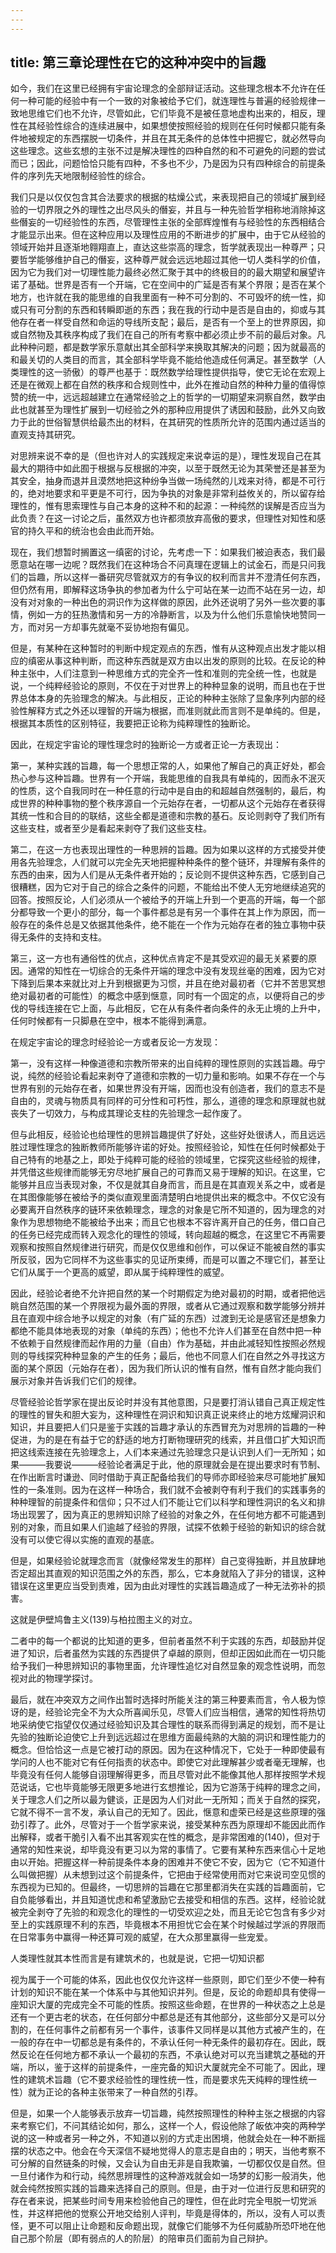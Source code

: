 ```yaml
---
---
---
```

title: 第三章论理性在它的这种冲突中的旨趣
---





如今，我们在这里已经拥有宇宙论理念的全部辩证活动。这些理念根本不允许在任何一种可能的经验中有一个一致的对象被给予它们，就连理性与普遍的经验规律一致地思维它们也不允许，尽管如此，它们毕竟不是被任意地虚构出来的，相反，理性在其经验性综合的连续进展中，如果想使按照经验的规则在任何时候都只能有条件地被规定的东西摆脱一切条件，并且在其无条件的总体性中把握它，就必然导向这些理念。这些玄想的主张不过是解决理性的四种自然的和不可避免的问题的尝试而已；因此，问题恰恰只能有四种，不多也不少，乃是因为只有四种综合的前提条件的序列先天地限制经验性的综合。

我们只是以仅仅包含其合法要求的根据的枯燥公式，来表现把自己的领域扩展到经验的一切界限之外的理性之出尽风头的僭妄，并且与一种先验哲学相称地消除掉这些僭妄的一切经验性的东西，尽管理性主张的全部辉煌惟有与经验性的东西相结合才能显示出来。但在这种应用以及理性应用的不断进步的扩展中，由于它从经验的领域开始并且逐渐地翱翔直上，直达这些崇高的理念，哲学就表现出一种尊严；只要哲学能够维护自己的僭妄，这种尊严就会远远地超过其他一切人类科学的价值，因为它为我们对一切理性能力最终必然汇聚于其中的终极目的的最大期望和展望许诺了基础。世界是否有一个开端，它在空间中的广延是否有某个界限；是否在某个地方，也许就在我的能思维的自我里面有一种不可分割的、不可毁坏的统一性，抑或只有可分割的东西和转瞬即逝的东西；我在我的行动中是否是自由的，抑或与其他存在者一样受自然和命运的导线所支配；最后，是否有一个至上的世界原因，抑或自然物及其秩序构成了我们在自己的所有考察中都必须止步不前的最后对象。凡此种种问题，都是数学家乐意献出其全部科学来换取其解决的问题；因为就最高的和最关切的人类目的而言，其全部科学毕竟不能给他造成任何满足。甚至数学（人类理性的这一骄傲）的尊严也基于：既然数学给理性提供指导，使它无论在宏观上还是在微观上都在自然的秩序和合规则性中，此外在推动自然的种种力量的值得惊赞的统一中，远远超越建立在通常经验之上的哲学的一切期望来洞察自然，数学由此也就甚至为理性扩展到一切经验之外的那种应用提供了诱因和鼓励，此外又向致力于此的世俗智慧供给最杰出的材料，在其研究的性质所允许的范围内通过适当的直观支持其研究。

对思辨来说不幸的是（但也许对人的实践规定来说幸运的是），理性发现自己在其最大的期待中如此囿于根据与反根据的冲突，以至于既然无论为其荣誉还是甚至为其安全，抽身而退并且漠然地把这种纷争当做一场纯然的儿戏来对待，都是不可行的，绝对地要求和平更是不可行，因为争执的对象是非常利益攸关的，所以留存给理性的，惟有思索理性与自己本身的这种不和的起源：一种纯然的误解是否应当为此负责？在这一讨论之后，虽然双方也许都须放弃高傲的要求，但理性对知性和感官的持久平和的统治也会由此而开始。

现在，我们想暂时搁置这一缜密的讨论，先考虑一下：如果我们被迫表态，我们最愿意站在哪一边呢？既然我们在这种场合不问真理在逻辑上的试金石，而是只问我们的旨趣，所以这样一番研究尽管就双方的有争议的权利而言并不澄清任何东西，但仍然有用，即解释这场争执的参加者为什么宁可站在某一边而不站在另一边，却没有对对象的一种出色的洞识作为这样做的原因，此外还说明了另外一些次要的事情，例如一方的狂热激情和另一方的冷静断言，以及为什么他们乐意愉快地赞同一方，而对另一方却事先就毫不妥协地抱有偏见。

但是，有某种在这种暂时的判断中规定观点的东西，惟有从这种观点出发才能以相应的缜密从事这种判断，而这种东西就是双方由以出发的原则的比较。在反论的种种主张中，人们注意到一种思维方式的完全齐一性和准则的完全统一性，也就是说，一个纯粹经验论的原则，不仅在于对世界上的种种显象的说明，而且也在于世界总体本身的先验理念的解决。与此相反，正论的种种主张除了显象序列内部的经验性解释方式之外还以理智的开端为根据，而准则就此而言则不是单纯的。但是，根据其本质性的区别特征，我要把正论称为纯粹理性的独断论。

因此，在规定宇宙论的理性理念时的独断论一方或者正论一方表现出：

第一，某种实践的旨趣，每一个思想正常的人，如果他了解自己的真正好处，都会热心参与这种旨趣。世界有一个开端，我能思维的自我具有单纯的，因而永不泯灭的性质，这个自我同时在一种任意的行动中是自由的和超越自然强制的，最后，构成世界的种种事物的整个秩序源自一个元始存在者，一切都从这个元始存在者获得其统一性和合目的的联结，这些全都是道德和宗教的基石。反论则剥夺了我们所有这些支柱，或者至少是看起来剥夺了我们这些支柱。

第二，在这一方也表现出理性的一种思辨的旨趣。因为如果以这样的方式接受并使用各先验理念，人们就可以完全先天地把握种种条件的整个链环，并理解有条件的东西的由来，因为人们是从无条件者开始的；反论则不提供这种东西，它感到自己很糟糕，因为它对于自己的综合之条件的问题，不能给出不使人无穷地继续追究的回答。按照反论，人们必须从一个被给予的开端上升到一个更高的开端，每一个部分都导致一个更小的部分，每一个事件都总是有另一个事件在其上作为原因，而一般存在的条件总是又依据其他条件，绝不能在一个作为元始存在者的独立事物中获得无条件的支持和支柱。

第三，这一方也有通俗性的优点，这种优点肯定不是其受欢迎的最无关紧要的原因。通常的知性在一切综合的无条件开端的理念中没有发现丝毫的困难，因为它对下降到后果本来就比对上升到根据更为习惯，并且在绝对最初者（它并不苦思冥想绝对最初者的可能性）的概念中感到惬意，同时有一个固定的点，以便将自己的步伐的导线连接在它上面，与此相反，它在从有条件者向条件的永无止境的上升中，任何时候都有一只脚悬在空中，根本不能得到满意。

在规定宇宙论的理念时经验论一方或者反论一方发现：

第一，没有这样一种像道德和宗教所带来的出自纯粹的理性原则的实践旨趣。毋宁说，纯然的经验论看起来剥夺了道德和宗教的一切力量和影响。如果不存在一个与世界有别的元始存在者，如果世界没有开端，因而也没有创造者，我们的意志不是自由的，灵魂与物质具有同样的可分性和可朽性，那么，道德的理念和原理就也就丧失了一切效力，与构成其理论支柱的先验理念一起作废了。

但与此相反，经验论也给理性的思辨旨趣提供了好处，这些好处很诱人，而且远远胜过理性理念的独断教师所能够许诺的好处。按照经验论，知性在任何时候都处于自己特有的地基之上，即处于纯粹可能的经验的领域里，它探究这些经验的规律，并凭借这些规律而能够无穷尽地扩展自己的可靠而又易于理解的知识。在这里，它能够并且应当表现对象，不仅是就其自身而言，而且是在其直观关系之中，或者是在其图像能够在被给予的类似直观里面清楚明白地提供出来的概念中。不仅它没有必要离开自然秩序的链环来依赖理念，理念的对象是它所不知道的，因为理念的对象作为思想物绝不能被给予出来；而且它也根本不容许离开自己的任务，借口自己的任务已经完成而转入观念化的理性的领域，转向超越的概念，在这里它不再需要观察和按照自然规律进行研究，而是仅仅思维和创作，可以保证不能被自然的事实所反驳，因为它同样不为这些事实的见证所束缚，而是可以置之不理它们，甚至让它们从属于一个更高的威望，即从属于纯粹理性的威望。

因此，经验论者绝不允许把自然的某一个时期假定为绝对最初的时期，或者把他远眺自然范围的某一个界限视为最外面的界限，或者从它通过观察和数学能够分辨并且在直观中综合地予以规定的对象（有广延的东西）过渡到无论是感官还是想象力都绝不能具体地表现的对象（单纯的东西）；他也不允许人们甚至在自然中把一种不依赖于自然规律而起作用的力量（自由）作为基础，并由此减轻知性按照必然规则的导线探究种种显象的产生的任务；最后，他也不同意人们在自然之外寻找这方面的某个原因（元始存在者），因为我们所认识的惟有自然，惟有自然才能向我们展示对象并告诉我们它们的规律。

尽管经验论哲学家在提出反论时并没有其他意图，只是要打消认错自己真正规定性的理性的冒失和胆大妄为，这种理性在洞识和知识真正说来终止的地方炫耀洞识和知识，并且要把人们只是鉴于实践的旨趣才承认的东西冒充为对思辨的旨趣的一种促进，为的是在有益于它的舒适的地方打断物理研究的线索，并且借口扩大知识而把这线索连接在先验理念上，人们本来通过先验理念只是认识到人们一无所知；如果———我要说———经验论者满足于此，他的原理就会是在提出要求时有节制、在作出断言时谦逊、同时借助于真正配备给我们的导师亦即经验来尽可能地扩展知性的一条准则。因为在这样一种场合，我们就不会被剥夺有利于我们的实践事务的种种理智的前提条件和信仰；只不过人们不能让它们以科学和理性洞识的名义和排场出现罢了，因为真正的思辨知识除了经验的对象之外，在任何地方都不可能遇到别的对象，而且如果人们逾越了经验的界限，试探不依赖于经验的新知识的综合就没有可以使它得以实施的直观的基底。

但是，如果经验论就理念而言（就像经常发生的那样）自己变得独断，并且放肆地否定超出其直观的知识范围之外的东西，那么，它本身就陷入了非分的错误，这种错误在这里更应当受到责难，因为由此对理性的实践旨趣造成了一种无法弥补的损害。

这就是伊壁鸠鲁主义(139)与柏拉图主义的对立。

二者中的每一个都说的比知道的更多，但前者虽然不利于实践的东西，却鼓励并促进了知识，后者虽然为实践的东西提供了卓越的原则，但却正因如此而在一切只能给予我们一种思辨知识的事物里面，允许理性追忆对自然显象的观念性说明，而忽视对此的物理学探讨。

最后，就在冲突双方之间作出暂时选择时所能关注的第三种要素而言，令人极为惊讶的是，经验论完全不为大众所喜闻乐见，尽管人们应当相信，通常的知性将热切地采纳使它指望仅仅通过经验知识及其合理性的联系而得到满足的规划，而不是让先验的独断论迫使它上升到远远超过在思维方面最纯熟的大脑的洞识和理性能力的概念。但恰恰这一点是它被打动的原因。因为在这种情况下，它处于一种即使最有学问的人也不能对它有任何指责的状态中。即使它对此理解甚少或者毫无理解，也毕竟没有任何人能够自诩理解得更多，而且尽管对此不能像其他人那样按照学术规范说话，它也毕竟能够无限更多地进行玄想推论，因为它游荡于纯粹的理念之间，关于理念人们之所以最为健谈，正是因为人们对此一无所知；而关于自然的探究，它就不得不一言不发，承认自己的无知了。因此，惬意和虚荣已经是这些原理的强劲引荐了。此外，尽管对于一个哲学家来说，接受某种东西为原理却不能因此而作出解释，或者干脆引入看不出其客观实在性的概念，是非常困难的(140)，但对于通常的知性来说，却毕竟没有更习以为常的事情了。它要有某种东西来信心十足地由以开始。把握这样一种前提条件本身的困难并不使它不安，因为它（它不知道什么叫做把握）从未想到过这个前提条件，它把由于经常使用而对它来说司空见惯的东西视为已知的。但最终，一切思辨的旨趣在它那里都消失在实践的旨趣面前，它自负能够看出，并且知道忧虑和希望激励它去接受和相信的东西。这样，经验论就被完全剥夺了先验的和观念化的理性的一切受欢迎之处，而且无论它包含有多少对至上的实践原理不利的东西，毕竟根本不用担忧它会在某个时候越过学派的界限而在日常事务中赢得一种还算可观的威望，在大众那里赢得一些宠爱。

人类理性就其本性而言是有建筑术的，也就是说，它把一切知识都





视为属于一个可能的体系，因此也仅仅允许这样一些原则，即它们至少不使一种有计划的知识不能在某一个体系中与其他知识并列。但是，反论的命题却具有使得一座知识大厦的完成完全不可能的性质。按照这些命题，在世界的一种状态之上总是还有一个更古老的状态，在任何部分中都总是还有其他部分，这些部分又是可以分割的，在任何事件之前都有另一个事件，该事件又同样是以其他方式被产生的，在一般的存在中一切都总是有条件的，不承认任何一种无条件的最初存在。因此，既然反论在任何地方都不承认一个最初的东西，不承认绝对可以充当建筑之基础的开端，所以，鉴于这样的前提条件，一座完备的知识大厦就完全不可能了。因此，理性的建筑术旨趣（它不要求经验性的理性统一性，而是要求先天纯粹的理性统一性）就为正论的各种主张带来了一种自然的引荐。

但是，如果一个人能够表示放弃一切旨趣，纯然按照理性的种种主张之根据的内容来考察它们，不问其结论如何，那么，这样一个人，假设他除了皈依冲突的两种学说的这一种或者另一种之外，不知道以别的方式走出困境，他就会处在一种不断摇摆的状态之中。他会在今天深信不疑地觉得人的意志是自由的；明天，当他考察不可分解的自然链条的时候，又会认为自由无非是自我欺骗，一切都仅仅是自然。但一旦付诸作为和行动，纯然思辨理性的这种游戏就会如一场梦的幻影一般消失，他就会纯然按照实践的旨趣来选择自己的原则。但是，由于对一位进行反思和研究的存在者来说，把某些时间专用来检验他自己的理性，但在此时完全甩脱一切党派性，并这样把他的觉察公开地交给别人评判，毕竟是得体的，所以，没有人可以责怪，更不可以阻止让命题和反命题出现，就像它们能够不为任何威胁所恐吓地在他自己那个阶层（即有弱点的人的阶层）的陪审员们面前为自己辩护。